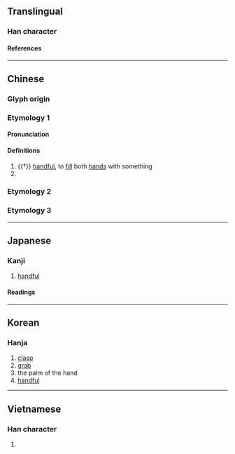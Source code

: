 {{character info}}
==Translingual==

===Han character===
{{Han char|rn=20|rad=勹|as=06|sn=8|four=27920|canj=PFD|ids=⿹勹米}}

====References====
{{Han ref|kx=0151.120|dkj=02523|dj=0340.180|hdz=10259.010|uh=530A}}

----

==Chinese==
{{zh-forms|alt=𦥑-ancient form}}

===Glyph origin===
{{Han etym}}

===Etymology 1===

====Pronunciation====
{{zh-pron
|m=jū
|c=guk1
|h=pfs=
|md=
|mn=kiok
|w=
|mc=y
|oc=y
|cat=n
}}

====Definitions====
{{zh-hanzi}}

# {{†}} [[handful]], to [[fill]] both [[hand]]s with something <!--《康熙字典》匊：『...《說文》在手曰匊。《徐曰》手掬米，會意。《玉篇》兩手也，滿手也，手中也，物在手也。《詩·唐風》椒聊之實，蕃衍盈匊。』-->
# {{zh-alt-form|掬}} <!-- [2] 《廣韻·入聲·屋·菊》匊：物在手。[2]《集韻》或作掬。-->

===Etymology 2===
{{zh-see|鞠|ss}}

===Etymology 3===
{{zh-see|掬|ssv}}

----

==Japanese==
{{rfv|ja}}

===Kanji===
{{ja-kanji|grade=|rs=勹06}}

# [[handful]]

====Readings====
{{ja-readings
|on=きく, こく
|kun=すくう, たなごころ
}}

----

==Korean==

===Hanja===
{{ko-hanja|국}}

# [[clasp]]
# [[grab]]
# the palm of the hand
# [[handful]]

----

==Vietnamese==

===Han character===
{{vi-readings|rs=勹06|hanviet=cúc}}

# {{rfdef|vi|sort=勹06}}

{{cln|vi|Han tu}}